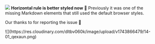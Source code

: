 
![](https://res.cloudinary.com/dltbv060k/image/upload/v1742050487/14-01_j0a1nx.png)
**Horizontal rule is better styled now** 📏 Previously it was one of the missing Markdown elements that still used the default browser styles.

Our thanks to <ReleaseUser name="huy"/> for reporting the issue 🙇

<ReleaseBuild>
![](https://res.cloudinary.com/dltbv060k/image/upload/v1743866479/14-01_qexaun.png)
</ReleaseBuild>
